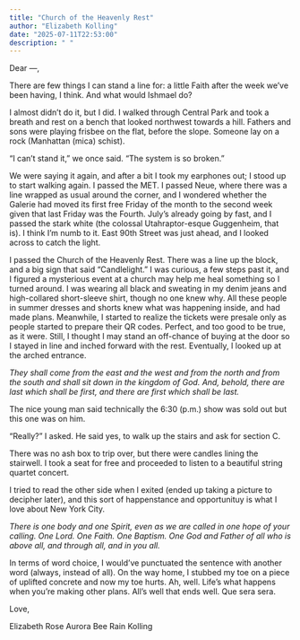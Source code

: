 ```yaml
---
title: "Church of the Heavenly Rest"
author: "Elizabeth Kolling"
date: "2025-07-11T22:53:00"
description: " "
---
```


Dear —, 

There are few things I can stand a line for: a little Faith after the week we’ve been having, I think. And what would Ishmael do? 

I almost didn’t do it, but I did. I walked through Central Park and took a breath and rest on a bench that looked northwest towards a hill. Fathers and sons were playing frisbee on the flat, before the slope. Someone lay on a rock (Manhattan (mica) schist).

“I can’t stand it,” we once said. “The system is so broken.”

We were saying it again, and after a bit I took my earphones out; I stood up to start walking again. I passed the MET. I passed Neue, where there was a line wrapped as usual around the corner, and I wondered whether the Galerie had moved its first free Friday of the month to the second week given that last Friday was the Fourth. July’s already going by fast, and I passed the stark white (the colossal Utahraptor-esque Guggenheim, that is). I think I’m numb to it. East 90th Street was just ahead, and I looked across to catch the light.

I passed the Church of the Heavenly Rest. There was a line up the block, and a big sign that said “Candlelight.” I was curious, a few steps past it, and I figured a mysterious event at a church may help me heal something so I turned around. I was wearing all black and sweating in my denim jeans and high-collared short-sleeve shirt, though no one knew why. All these people in summer dresses and shorts knew what was happening inside, and had made plans. Meanwhile, I started to realize the tickets were presale only as people started to prepare their QR codes. Perfect, and too good to be true, as it were. Still, I thought I may stand an off-chance of buying at the door so I stayed in line and inched forward with the rest. Eventually, I looked up at the arched entrance. 

*They shall come from the east and the west and from the north and from the south and shall sit down in the kingdom of God. And, behold, there are last which shall be first, and there are first which shall be last.*

The nice young man said technically the 6:30 (p.m.) show was sold out but this one was on him. 

“Really?” I asked. He said yes, to walk up the stairs and ask for section C. 

There was no ash box to trip over, but there were candles lining the stairwell. I took a seat for free and proceeded to listen to a beautiful string quartet concert. 

I tried to read the other side when I exited (ended up taking a picture to decipher later), and this sort of happenstance and opportunituy is what I love about New York City.

*There is one body and one Spirit, even as we are called in one hope of your calling. One Lord. One Faith. One Baptism. One God and Father of all who is above all, and through all, and in you all.* 

In terms of word choice, I would've punctuated the sentence with another word (always, instead of all). On the way home, I stubbed my toe on a piece of uplifted concrete and now my toe hurts. Ah, well. Life's what happens when you're making other plans. All's well that ends well. Que sera sera. 

Love, 

Elizabeth Rose Aurora Bee Rain Kolling
